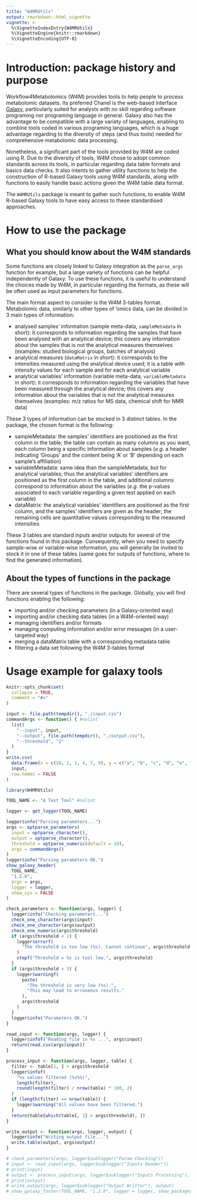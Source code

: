 ```yaml
---
title: "W4MRUtils"
output: rmarkdown::html_vignette
vignette: >
  %\VignetteIndexEntry{W4MRUtils}
  %\VignetteEngine{knitr::rmarkdown}
  %\VignetteEncoding{UTF-8}
---
```


# Introduction: package history and purpose

Workflow4Metabolomics (W4M) provides tools to help people to process metabolomic datasets.
Its preferred Chanel is the web-based interface [Galaxy](https://galaxyproject.org/),
particularly suited for analysts with no skill regarding software programing nor programing language in general.
Galaxy also has the advantage to be compatible with a large variety of languages, enabling to combine
tools coded in various programing languages, which is a huge advantage regarding to the diversity of steps
(and thus tools) needed for comprehensive metabolomic data processing.

Nonetheless, a significant part of the tools provided by W4M are coded using R.
Due to the diversity of tools, W4M chose to adopt common standards across its tools,
in particular regarding data table formats and basics data checks.
It also intents to gather utility functions to help the construction of R-based Galaxy tools using W4M standards,
along with functions to easily handle basic actions given the W4M table data format.

The `W4MRUtils` package is meant to gather such functions, to enable W4M R-based Galaxy tools to
have easy access to these standardised approaches.

# How to use the package

## What you should know about the W4M standards

Some functions are closely linked to Galaxy integration as the `parse_args` function for example,
but a large variety of functions can be helpful independently of Galaxy.
To use these functions, it is useful to understand the choices made by W4M,
in particular regarding the formats, as these will be often used as input parameters for functions.

The main format aspect to consider is the W4M 3-tables format.
Metabolomic data, similarly to other types of 'omics data, can be divided in 3 main types of information:

- analysed samples' information (sample meta-data, `sampleMetadata` in short): it corresponds to information
regarding the samples that have been analysed with an analytical device; this covers any information about the samples
that is not the analytical measures themselves (examples: studied biological groups, batches of analysis)
- analytical measures (`dataMatrix` in short): it corresponds to the intensities measured
using the analytical device used; it is a table with intensity values for each sample and for each analytical variable
- analytical variables' information (variable meta-data, `variableMetadata` in short): it corresponds to
information regarding the variables that have been measured through the analytical device; this covers
any information about the variables that is not the analytical measures themselves (examples: m/z ratios for MS data,
chemical shift for NMR data)

These 3 types of information can be stocked in 3 distinct tables.
In the package, the chosen format is the following:

- sampleMetadata: the samples' identifiers are positioned as the first column in the table; the table can contain
as many columns as you want, each column being a specific information about samples (*e.g.* a header indicating 'Groups'
and the content being 'A' or 'B' depending on each sample's affiliation)
- variableMetadata: same idea than the sampleMetadata, but for analytical variables; thus the analytical variables'
identifiers are positioned as the first column in the table, and additional columns correspond to information about
the variables (*e.g.* the p-values associated to each variable regarding a given test applied on each variable)
- dataMatrix: the analytical variables' identifiers are positioned as the first column, and the samples' identifiers
are given as the header; the remaining cells are quantitative values corresponding to the measured intensities

These 3 tables are standard inputs and/or outputs for several of the functions found in this package.
Consequently, when you need to specify sample-wise or variable-wise information, you will generally be invited to
stock it in one of these tables (same goes for outputs of functions, where to find the generated information).

## About the types of functions in the package

There are several types of functions in the package.
Globally, you will find functions enabling the following:

- importing and/or checking parameters (in a Galaxy-oriented way)
- importing and/or checking data tables (in a W4M-oriented way)
- managing identifiers and/or formats
- managing computing information and/or error messages (in a user-targeted way)
- merging a dataMatrix table with a corresponding metadata table
- filtering a data set following the W4M 3-tables format



# Usage example for galaxy tools

```r
knitr::opts_chunk$set(
  collapse = TRUE,
  comment = "#>"
)
```
```r

input <- file.path(tempdir(), "./input.csv")
commandArgs <- function() { #nolint
  list(
    "--input", input,
    "--output", file.path(tempdir(), "./output.csv"),
    "--threshold", "2"
  )
}
write.csv(
  data.frame(x = c(10, 2, 1, 4, 7, 9), y = c("a", "b", "c", "d", "e", "f")),
  input,
  row.names = FALSE
)
```

```r
library(W4MRUtils)

TOOL_NAME <- "A Test Tool" #nolint
```

```r
logger <- get_logger(TOOL_NAME)
```

```r
logger$info("Parsing parameters...")
args <- optparse_parameters(
  input = optparse_character(),
  output = optparse_character(),
  threshold = optparse_numeric(default = 10),
  args = commandArgs()
)
logger$info("Parsing parameters OK.")
show_galaxy_header(
  TOOL_NAME,
  "1.2.0",
  args = args,
  logger = logger,
  show_sys = FALSE
)
```

```r
check_parameters <- function(args, logger) {
  logger$info("Checking parameters...")
  check_one_character(args$input)
  check_one_character(args$output)
  check_one_numeric(args$threshold)
  if (args$threshold < 1) {
    logger$errorf(
      "The threshold is too low (%s). Cannot continue", args$threshold
    )
    stopf("Threshold = %s is tool low.", args$threshold)
  }
  if (args$threshold < 3) {
    logger$warningf(
      paste(
        "The threshold is very low (%s).",
        "This may lead to erroneous results."
      ),
      args$threshold
    )
  }
  logger$info("Parameters OK.")
}

read_input <- function(args, logger) {
  logger$infof("Reading file in %s ...", args$input)
  return(read.csv(args$input))
}

process_input <- function(args, logger, table) {
  filter <- table[1, ] > args$threshold
  logger$infof(
    "%s values filtered (%s%%)",
    length(filter),
    round(length(filter) / nrow(table) * 100, 2)
  )
  if (length(filter) == nrow(table)) {
    logger$warning("All values have been filtered.")
  }
  return(table[which(table[, 1] > args$threshold), ])
}

write_output <- function(args, logger, output) {
  logger$info("Writing output file...")
  write.table(output, args$output)
}

# check_parameters(args, logger$sublogger("Param Checking"))
# input <- read_input(args, logger$sublogger("Inputs Reader"))
# print(input)
# output <- process_input(args, logger$sublogger("Inputs Processing"), input)
# print(output)
# write_output(args, logger$sublogger("Output Writter"), output)
# show_galaxy_footer(TOOL_NAME, "1.2.0", logger = logger, show_packages = FALSE)
```
